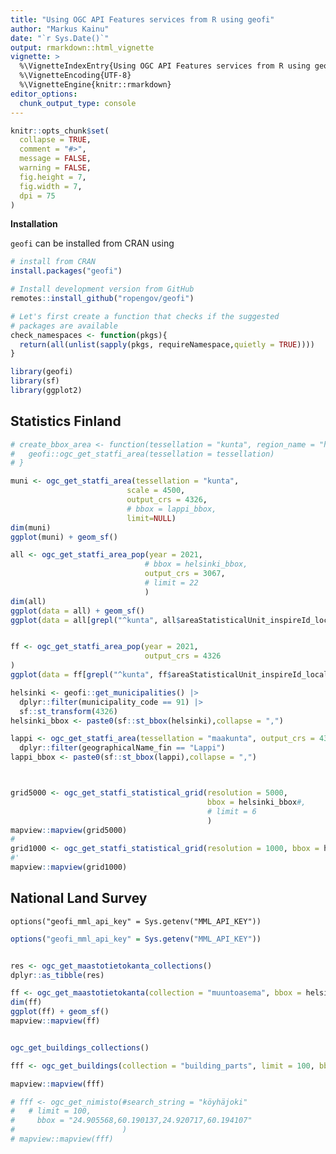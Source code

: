 ```yaml
---
title: "Using OGC API Features services from R using geofi"
author: "Markus Kainu"
date: "`r Sys.Date()`"
output: rmarkdown::html_vignette
vignette: >
  %\VignetteIndexEntry{Using OGC API Features services from R using geofi}
  %\VignetteEncoding{UTF-8}
  %\VignetteEngine{knitr::rmarkdown}
editor_options: 
  chunk_output_type: console
---
```


```r
knitr::opts_chunk$set(
  collapse = TRUE,
  comment = "#>",
  message = FALSE, 
  warning = FALSE,
  fig.height = 7,  
  fig.width = 7,
  dpi = 75
)
```


**Installation**

`geofi` can be installed from CRAN using

```r
# install from CRAN
install.packages("geofi")

# Install development version from GitHub
remotes::install_github("ropengov/geofi")
```

```r
# Let's first create a function that checks if the suggested 
# packages are available
check_namespaces <- function(pkgs){
  return(all(unlist(sapply(pkgs, requireNamespace,quietly = TRUE))))
}
```



```r
library(geofi)
library(sf)
library(ggplot2)

```

## Statistics Finland

```r
# create_bbox_area <- function(tessellation = "kunta", region_name = "helsinki"){
#   geofi::ogc_get_statfi_area(tessellation = tessellation)
# }

muni <- ogc_get_statfi_area(tessellation = "kunta", 
                          scale = 4500, 
                          output_crs = 4326,
                          # bbox = lappi_bbox,
                          limit=NULL)
dim(muni)
ggplot(muni) + geom_sf()

all <- ogc_get_statfi_area_pop(year = 2021,
                              # bbox = helsinki_bbox,
                              output_crs = 3067,
                              # limit = 22
                              )
dim(all)
ggplot(data = all) + geom_sf()
ggplot(data = all[grepl("^kunta", all$areaStatisticalUnit_inspireId_localId),]) + geom_sf()


ff <- ogc_get_statfi_area_pop(year = 2021,
                              output_crs = 4326
)
ggplot(data = ff[grepl("^kunta", ff$areaStatisticalUnit_inspireId_localId),], aes(fill = female_percentage)) + geom_sf()

helsinki <- geofi::get_municipalities() |>
  dplyr::filter(municipality_code == 91) |>
  sf::st_transform(4326)
helsinki_bbox <- paste0(sf::st_bbox(helsinki),collapse = ",")

lappi <- ogc_get_statfi_area(tessellation = "maakunta", output_crs = 4326) |>
  dplyr::filter(geographicalName_fin == "Lappi")
lappi_bbox <- paste0(sf::st_bbox(lappi),collapse = ",")



grid5000 <- ogc_get_statfi_statistical_grid(resolution = 5000,
                                            bbox = helsinki_bbox#,
                                            # limit = 6
                                            )
mapview::mapview(grid5000)
#
grid1000 <- ogc_get_statfi_statistical_grid(resolution = 1000, bbox = helsinki_bbox)
#'
mapview::mapview(grid1000)
```


## National Land Survey

`options("geofi_mml_api_key" = Sys.getenv("MML_API_KEY"))`


```r
options("geofi_mml_api_key" = Sys.getenv("MML_API_KEY"))


res <- ogc_get_maastotietokanta_collections()
dplyr::as_tibble(res)

ff <- ogc_get_maastotietokanta(collection = "muuntoasema", bbox = helsinki_bbox)
dim(ff)
ggplot(ff) + geom_sf()
mapview::mapview(ff)


ogc_get_buildings_collections()

fff <- ogc_get_buildings(collection = "building_parts", limit = 100, bbox = "24.905568,60.190137,24.920717,60.194107")

mapview::mapview(fff)

# fff <- ogc_get_nimisto(#search_string = "köyhäjoki"
#   # limit = 100,
#     bbox = "24.905568,60.190137,24.920717,60.194107"
#                        )
# mapview::mapview(fff)


```

